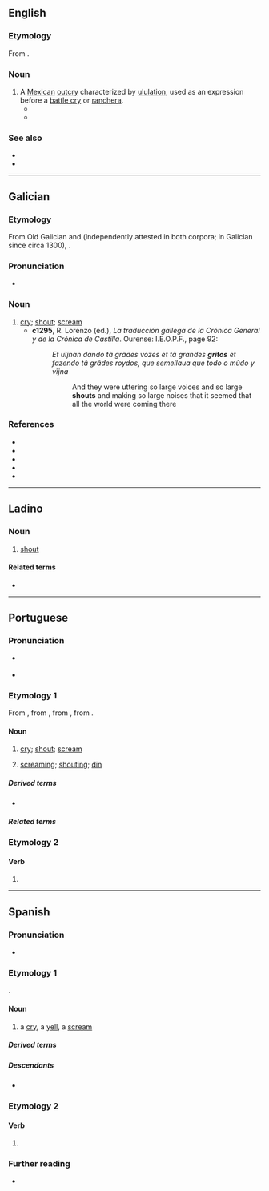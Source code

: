 {{also|gritó}}
==English==
{{wikipedia}}

===Etymology===
From {{bor|en|es|grito}}.

===Noun===
{{en-noun}}

# A [[Mexican]] [[outcry]] characterized by [[ululation]], used as an expression before a [[battle cry]] or [[ranchera]].
#* {{quote-book|en|title=A Persistent Revolution: History, Nationalism, and Politics in Mexico since 1968|first=Randal|last=Sheppard|publisher=[[w:University of New Mexico Press|University of New Mexico Press]]|location=Albuquerque, New Mexico|date=2016-06-01|page=140|url=https://books.google.com/books?id=E5f-CwAAQBAJ&pg=PA140|via=Google Books|passage=During the post-election turmoil, an estimated fifteen thousand people gathered at the [[w:Angel of Independence|Angel of Independence]] on Independence Day 1988 for a '''grito''' organized by the [[w:National Action Party (Mexico)|PAN]] that the party described as an event “that signifies the authentic freedom of Mexico” and that focused on repudiating electoral fraud.}}
#* {{quote-journal|en|title=[[w:Vicente Fernández|Vicente Fernández]], the King of Machos and Heartbreak|first=Maira|last=Garcia|work=[[w:The New York Times|The New York Times]]|date=2021-12-13|accessdate=2021-12-13|url=https://www.nytimes.com/2021/12/13/arts/music/vicente-fernandez-influence.html|passage=The night doesn’t begin to end until someone starts pouring [[tequila]], plays this song [“[[w:Por Tu Maldito Amor|Por Tu Maldito Amor]]”], and belts out a '''grito''' in their best [[Chente]] voice — [[operatic]] and soaring with a tinge of [[melancholy]].}}

===See also===
* {{l|en|yahoo}}
* {{l|en|yeehaw}}

----

==Galician==

===Etymology===
From Old Galician and {{inh|gl|roa-opt|grito}} (independently attested in both corpora; in Galician since circa 1300), {{back-formation|gl|gritar|nocap=1}}.

===Pronunciation===
* {{IPA|gl|[ˈɡɾitʊ]}}

===Noun===
{{gl-noun|m}}

# [[cry]]; [[shout]]; [[scream]]
#* '''c1295''', R. Lorenzo (ed.), ''La traducción gallega de la Crónica General y de la Crónica de Castilla''. Ourense: I.E.O.P.F., page 92:
#*: ''Et uĩjnan dando tã grãdes vozes et tã grandes '''gritos''' et fazendo tã grãdes roydos, que semellaua que todo o mũdo y vĩjna''
#*:: And they were uttering so large voices and so large '''shouts''' and making so large noises that it seemed that all the world were coming there
#: {{syn|gl|berro}}

===References===
* {{R:gl:DDGM}}
* {{R:gl:CX}}
* {{R:gl:DDLG}}
* {{R:gl:TILG}}
* {{R:TLPGP}}

----

==Ladino==

===Noun===
{{lad-noun|g=m}}

# [[shout]]

====Related terms====
* {{l|lad|gritar}}

----

==Portuguese==

===Pronunciation===
{{pt-IPA}}
* {{a|South Brazil}} {{IPA|pt|/ˈɡɾi.to/}}
* {{hyphenation|pt|gri|to}}

===Etymology 1===
{{wikipedia|lang=pt}}
From {{inh|pt|roa-opt|grito}}, from {{m|roa-opt|gritar}}, from {{der|pt|VL.|*critare}}, from {{der|pt|la|quirito}}.

====Noun====
{{pt-noun|m}}

# [[cry]]; [[shout]]; [[scream]]
#: {{syn|pt|berro|clamor}}
#: {{ant|pt|sussurro}}
# {{lb|pt|uncountable}} [[screaming]]; [[shouting]]; [[din]]
#: {{syn|pt|Thesaurus:gritaria}}
#: {{ant|pt|silêncio|calma}}

=====Derived terms=====
* {{l|pt|grito de guerra}}

=====Related terms=====
{{rel4
|pt|grita
|gritadeira
|gritador
|gritalhão
|gritante
|gritar
|gritaria
}}

===Etymology 2===

====Verb====
{{head|pt|verb form}}

# {{pt-verb-form-of|gritar}}

{{C|pt|Sound}}

----

==Spanish==

===Pronunciation===
{{es-IPA}}
* {{audio|es|LL-Q1321 (spa)-AdrianAbdulBaha-grito.wav|Audio (Colombia)}}

===Etymology 1===
{{deverbal|es|gritar}}.

====Noun====
{{es-noun|m}}

# a [[cry]], a [[yell]], a [[scream]]

=====Derived terms=====
{{der3|es
|a grito herido
|a grito limpio
|a grito pelado
|poner el grito en el cielo
|último grito}}

=====Descendants=====
* {{desc|en|grito|bor=1}}

===Etymology 2===
{{nonlemma}}

====Verb====
{{head|es|verb form}}

# {{es-verb form of|gritar}}

===Further reading===
* {{R:es:DRAE}}